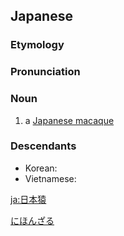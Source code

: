 ==Japanese==

===Etymology===
{{wikipedia|lang=ja|ニホンザル}}
{{ja-kanjitab|に|ほん|k3=ざる|さる|r=y}}
{{compound|日本|lang=ja|sort=にほんざる|tr1=[[Nihon]]|t1=[[Japan]]|猿|tr2=[[saru]]|t2=[[monkey]]}}

===Pronunciation===
{{ja-pron|にほんざる|acc=4}}

===Noun===
{{ja-noun|^にほんざる|^ニホンザル}}

# a [[Japanese macaque]]

===Descendants===
* Korean: {{l|ko|^일본원숭이}} {{qualifier|calque}}
* Vietnamese: {{vi-l|khỉ Nhật Bản}} {{qualifier|calque}}

[[Category:ja:Monkeys|にほんざる]]

[[ja:日本猿]]